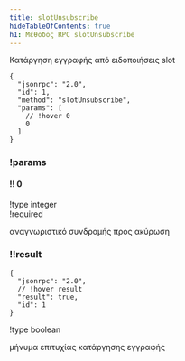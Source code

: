 ```yaml
---
title: slotUnsubscribe
hideTableOfContents: true
h1: Μέθοδος RPC slotUnsubscribe
---
```


Κατάργηση εγγραφής από ειδοποιήσεις slot

<APIMethod>

```jsonc !!request
{
  "jsonrpc": "2.0",
  "id": 1,
  "method": "slotUnsubscribe",
  "params": [
    // !hover 0
    0
  ]
}
```

### !params

#### !! 0

!type integer  
!required

αναγνωριστικό συνδρομής προς ακύρωση

### !!result

```jsonc !response
{
  "jsonrpc": "2.0",
  // !hover result
  "result": true,
  "id": 1
}
```

!type boolean

μήνυμα επιτυχίας κατάργησης εγγραφής

</APIMethod>
